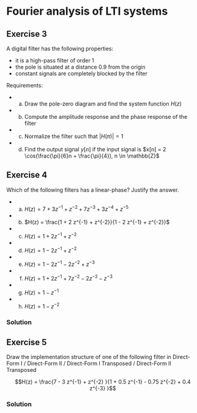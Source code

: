 # Fourier analysis of LTI systems

## Exercise 3

A digital filter has the following properties:

- it is a high-pass filter of order 1
- the pole is situated at a distance 0.9 from the origin
- constant signals are completely blocked by the filter

Requirements:

- a. Draw the pole-zero diagram and find the system function $H(z)$
- b. Compute the amplitude response and the phase response of the filter
- c. Normalize the filter such that $| H(\pi) | = 1$
- d. Find the output signal $y[n]$ if the input signal is $x[n] = 2 \cos(\frac{\pi}{6}n + \frac{\pi}{4}), n \in \mathbb{Z}$

## Exercise 4

Which of the following filters has a linear-phase? Justify the answer.

- a. $H(z) = 7 + 3 z^{-1} + z^{-2} + 7z^{-3} + 3 z^{-4} + z^{-5}$
- b. $H(z) = \frac{1 + 2 z^{-1} + z^{-2}}{1 - 2 z^{-1} + z^{-2}}$
- c. $H(z) = 1 + 2z^{-1} + z^{-2}$
- d. $H(z) = 1 - 2z^{-1} + z^{-2}$
- e. $H(z) = 1 - 2z^{-1} - 2z^{-2} + z^{-3}$
- f. $H(z) = 1 + 2z^{-1} + 7z^{-2}- 2z^{-2} - z^{-3}$
- g. $H(z) = 1 - z^{-1}$
- h. $H(z) = 1 - z^{-2}$

### Solution {.unnumbered}

## Exercise 5

Draw the implementation structure of one of the following filter in
Direct-Form I / Direct-Form II / Direct-Form I Transposed / Direct-Form II Transposed

$$H(z) = \frac{7 - 3 z^{-1} + z^{-2} }{1 + 0.5 z^{-1} - 0.75 z^{-2} + 0.4 z^{-3} }$$

### Solution {.unnumbered}
